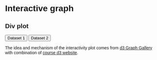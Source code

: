 # Interactive graph

<style>
  * {
    font-family: sans-serif;
  }
</style> 

## Div plot

<button onclick="update(data1)">Dataset 1</button>
<button onclick="update(data2)">Dataset 2</button>
<div id="plot">
<!-- <svg id="withaxes" width="600" height="400"> </svg> -->
</div>

<p></p>
<!-- <button type="button" onclick="add()">Add bar</button> -->
<!-- <button type="button" onclick="remove()">Remove bar</button> -->

The idea and mechanism of the interactivity plot comes from <a href=https://d3-graph-gallery.com/graph/line_change_data.html>d3 Graph Gallery</a>  with combination of <a href=https://jtr13.github.io/d3book/line-charts.html> course d3 website</a>.



<script src="https://cdn.jsdelivr.net/npm/d3@7"></script>
<script src="scripts/myscript.js"></script>
